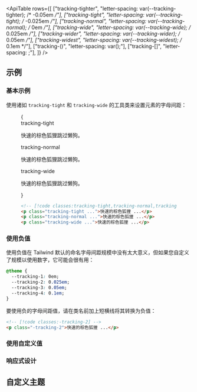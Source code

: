 

<ApiTable
  rows={[
    ["tracking-tighter", "letter-spacing: var(--tracking-tighter); /* -0.05em */"],
    ["tracking-tight", "letter-spacing: var(--tracking-tight); /* -0.025em */"],
    ["tracking-normal", "letter-spacing: var(--tracking-normal); /* 0em */"],
    ["tracking-wide", "letter-spacing: var(--tracking-wide); /* 0.025em */"],
    ["tracking-wider", "letter-spacing: var(--tracking-wider); /* 0.05em */"],
    ["tracking-widest", "letter-spacing: var(--tracking-widest); /* 0.1em */"],
    ["tracking-(<custom-property>)", "letter-spacing: var(<custom-property>);"],
    ["tracking-[<value>]", "letter-spacing: <value>;"],
  ]}
/>

## 示例

### 基本示例

使用诸如 `tracking-tight` 和 `tracking-wide` 的工具类来设置元素的字母间距：

<Figure>

<Example>
  {
    <div className="flex flex-col gap-8">
      <div>
        <span className="mb-3 font-mono text-sm font-medium text-gray-500 dark:text-gray-400">tracking-tight</span>
        <p className="text-lg font-medium tracking-tight text-gray-900 dark:text-gray-200">
          快速的棕色狐狸跳过懒狗。
        </p>
      </div>
      <div>
        <span className="mb-3 font-mono text-sm font-medium text-gray-500 dark:text-gray-400">tracking-normal</span>
        <p className="text-lg font-medium tracking-normal text-gray-900 dark:text-gray-200">
          快速的棕色狐狸跳过懒狗。
        </p>
      </div>
      <div>
        <span className="mb-3 font-mono text-sm font-medium text-gray-500 dark:text-gray-400">tracking-wide</span>
        <p className="text-lg font-medium tracking-wide text-gray-900 dark:text-gray-200">
          快速的棕色狐狸跳过懒狗。
        </p>
      </div>
    </div>
  }
</Example>

```html
<!-- [!code classes:tracking-tight,tracking-normal,tracking-wide] -->
<p class="tracking-tight ...">快速的棕色狐狸 ...</p>
<p class="tracking-normal ...">快速的棕色狐狸 ...</p>
<p class="tracking-wide ...">快速的棕色狐狸 ...</p>
```

</Figure>

### 使用负值

使用负值在 Tailwind 默认的命名字母间距规模中没有太大意义，但如果您自定义了规模以使用数字，它可能会很有用：

```css
@theme {
  --tracking-1: 0em;
  --tracking-2: 0.025em;
  --tracking-3: 0.05em;
  --tracking-4: 0.1em;
}
```

要使用负的字母间距值，请在类名前加上短横线将其转换为负值：

```html
<!-- [!code classes:-tracking-2] -->
<p class="-tracking-2">快速的棕色狐狸 ...</p>
```

### 使用自定义值

<UsingACustomValue element="p" utility="tracking" name="字母间距" value=".25em" />

### 响应式设计

<ResponsiveDesign element="p" property="letter-spacing" defaultClass="tracking-tight" featuredClass="tracking-wide" />

## 自定义主题

<CustomizingYourTheme
  element="p"
  utility="tracking"
  name="字母间距"
  customValue="-0.075em"
  customName="最紧"
/>
